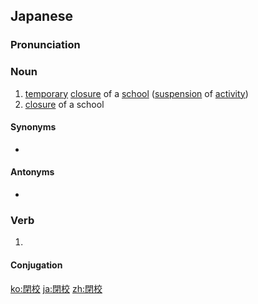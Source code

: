 ==Japanese==
{{ja-kanjitab|へい|こう|yomi=o}}

===Pronunciation===
{{ja-pron|へいこう|y=o}}

===Noun===
{{ja-noun|へいこう}}

# [[temporary]] [[closure]] of a [[school]] ([[suspension]] of [[activity]])
# [[closure]] of a school

====Synonyms====
* {{sense|closure of a school}} {{ja-r|廃校|はいこう}}

====Antonyms====
* {{sense|closure of a school}} {{ja-r|開校|かいこう}}

===Verb===
{{ja-verb-suru|へいこう}}

#{{rfdef|ja}} {{attention|ja|(same question as at 廃校)}}

====Conjugation====
{{ja-suru|へいこう}}

[[ko:閉校]]
[[ja:閉校]]
[[zh:閉校]]